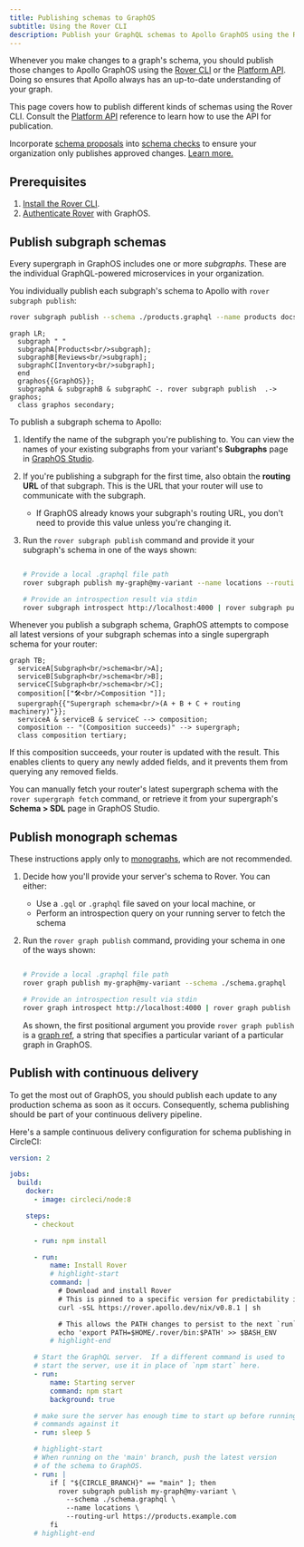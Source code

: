 ```yaml
---
title: Publishing schemas to GraphOS
subtitle: Using the Rover CLI
description: Publish your GraphQL schemas to Apollo GraphOS using the Rover CLI in your continuous delivery pipeline.
---
```


Whenever you make changes to a graph's schema, you should publish those changes to Apollo GraphOS using the [Rover CLI](/rover) or the [Platform API](/graphos/platform-api/). Doing so ensures that Apollo always has an up-to-date understanding of your graph.

This page covers how to publish different kinds of schemas using the Rover CLI. Consult the [Platform API](/graphos/platform-api/) reference to learn how to use the API for publication.

<Tip>

Incorporate [schema proposals](./schema-proposals) into [schema checks](./schema-checks) to ensure your organization only publishes approved changes. [Learn more.](./schema-proposals/implementation#ensure-changes-match-an-approved-proposal)

</Tip>

## Prerequisites

1. [Install the Rover CLI](/rover/getting-started/).
2. [Authenticate Rover](/rover/configuring/#authenticating-with-graphos) with GraphOS.

## Publish subgraph schemas

Every supergraph in GraphOS includes one or more _subgraphs_. These are the individual GraphQL-powered microservices in your organization.

You individually publish each subgraph's schema to Apollo with `rover subgraph publish`:

```bash showLineNumbers=false title="Example command"
rover subgraph publish --schema ./products.graphql --name products docs-example-graph@current --routing-url https://products.example.com
```

```mermaid
graph LR;
  subgraph " "
  subgraphA[Products<br/>subgraph];
  subgraphB[Reviews<br/>subgraph];
  subgraphC[Inventory<br/>subgraph];
  end
  graphos{{GraphOS}};
  subgraphA & subgraphB & subgraphC -. rover subgraph publish  .-> graphos;
  class graphos secondary;
```

To publish a subgraph schema to Apollo:

1. Identify the name of the subgraph you're publishing to. You can view the names of your existing subgraphs from your variant's **Subgraphs** page in [GraphOS Studio](https://studio.apollographql.com/?referrer=docs-content).

2. If you're publishing a subgraph for the first time, also obtain the **routing URL** of that subgraph. This is the URL that your router will use to communicate with the subgraph.

   - If GraphOS already knows your subgraph's routing URL, you don't need to provide this value unless you're changing it.

3. Run the `rover subgraph publish` command and provide it your subgraph's schema in one of the ways shown:

   ```bash showLineNumbers=false

   # Provide a local .graphql file path
   rover subgraph publish my-graph@my-variant --name locations --routing-url https://flyby-locations-sub.herokuapp.com/ --schema ./schema.graphql

   # Provide an introspection result via stdin
   rover subgraph introspect http://localhost:4000 | rover subgraph publish my-graph@my-variant --name locations --routing-url https://flyby-locations-sub.herokuapp.com/ --schema -
   ```

Whenever you publish a subgraph schema, GraphOS attempts to compose all latest versions of your subgraph schemas into a single supergraph schema for your router:

```mermaid
graph TB;
  serviceA[Subgraph<br/>schema<br/>A];
  serviceB[Subgraph<br/>schema<br/>B];
  serviceC[Subgraph<br/>schema<br/>C];
  composition[["🛠<br/>Composition "]];
  supergraph{{"Supergraph schema<br/>(A + B + C + routing machinery)"}};
  serviceA & serviceB & serviceC --> composition;
  composition -- "(Composition succeeds)" --> supergraph;
  class composition tertiary;
```

If this composition succeeds, your router is updated with the result. This enables clients to query any newly added fields, and it prevents them from querying any removed fields.

You can manually fetch your router's latest supergraph schema with the `rover supergraph fetch` command, or retrieve it from your supergraph's **Schema > SDL** page in GraphOS Studio.

## Publish monograph schemas

<Note>

These instructions apply only to [monographs](../graphs/#monographs), which are not recommended.

</Note>

1. Decide how you'll provide your server's schema to Rover. You can either:

   - Use a `.gql` or `.graphql` file saved on your local machine, or
   - Perform an introspection query on your running server to fetch the schema

2. Run the `rover graph publish` command, providing your schema in one of the ways shown:

   ```bash showLineNumbers=false

   # Provide a local .graphql file path
   rover graph publish my-graph@my-variant --schema ./schema.graphql

   # Provide an introspection result via stdin
   rover graph introspect http://localhost:4000 | rover graph publish my-graph@my-variant --schema -
   ```

   As shown, the first positional argument you provide `rover graph publish` is a [graph ref](/rover/conventions/#graph-refs), a string that specifies a particular variant of a particular graph in GraphOS.

## Publish with continuous delivery

To get the most out of GraphOS, you should publish each update to any production schema as soon as it occurs. Consequently, schema publishing should be part of your continuous delivery pipeline.

Here's a sample continuous delivery configuration for schema publishing in CircleCI:

```yaml
version: 2

jobs:
  build:
    docker:
      - image: circleci/node:8

    steps:
      - checkout

      - run: npm install

      - run:
          name: Install Rover
          # highlight-start
          command: |
            # Download and install Rover
            # This is pinned to a specific version for predictability in CI
            curl -sSL https://rover.apollo.dev/nix/v0.8.1 | sh

            # This allows the PATH changes to persist to the next `run` step
            echo 'export PATH=$HOME/.rover/bin:$PATH' >> $BASH_ENV
          # highlight-end

      # Start the GraphQL server.  If a different command is used to
      # start the server, use it in place of `npm start` here.
      - run:
          name: Starting server
          command: npm start
          background: true

      # make sure the server has enough time to start up before running
      # commands against it
      - run: sleep 5

      # highlight-start
      # When running on the 'main' branch, push the latest version
      # of the schema to GraphOS.
      - run: |
          if [ "${CIRCLE_BRANCH}" == "main" ]; then
            rover subgraph publish my-graph@my-variant \
              --schema ./schema.graphql \
              --name locations \
              --routing-url https://products.example.com
          fi
      # highlight-end
```
